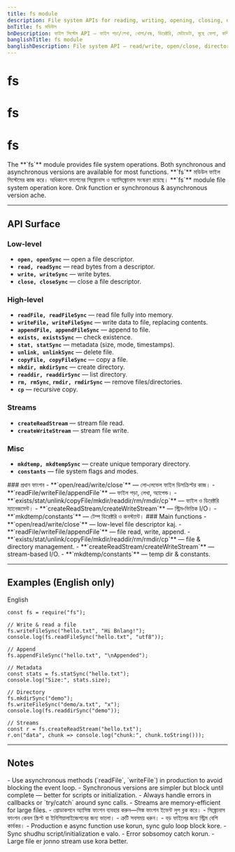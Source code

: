 ```yaml
---
title: fs module
description: File system APIs for reading, writing, opening, closing, directories, metadata, removal, copying, and streaming in Bnlang runtime.
bnTitle: fs মডিউল
bnDescription: ফাইল সিস্টেম API — ফাইল পড়া/লেখা, খোলা/বন্ধ, ডিরেক্টরি, মেটাডেটা, মুছে ফেলা, কপি এবং স্ট্রিম অপারেশন।
banglishTitle: fs module
banglishDescription: File system API — read/write, open/close, directory, metadata, remove, copy, and stream operations in runtime.
---
```


# <I18nEnglish>fs</I18nEnglish>
# <I18nBangla>fs</I18nBangla>
# <I18nBanglish>fs</I18nBanglish>

<I18nEnglish>
The **`fs`** module provides file system operations. Both synchronous and asynchronous versions are available for most functions.
</I18nEnglish>

<I18nBangla>
**`fs`** মডিউল ফাইল সিস্টেমের কাজ করে। অধিকাংশ ফাংশনের সিঙ্ক্রোনাস ও অ্যাসিঙ্ক্রোনাস সংস্করণ রয়েছে।
</I18nBangla>

<I18nBanglish>
**`fs`** module file system operation kore. Onk function er synchronous & asynchronous version ache.
</I18nBanglish>

---

## API Surface

<I18nEnglish>

### Low-level
- **`open, openSync`** — open a file descriptor.
- **`read, readSync`** — read bytes from a descriptor.
- **`write, writeSync`** — write bytes.
- **`close, closeSync`** — close a file descriptor.

### High-level
- **`readFile, readFileSync`** — read file fully into memory.
- **`writeFile, writeFileSync`** — write data to file, replacing contents.
- **`appendFile, appendFileSync`** — append to file.
- **`exists, existsSync`** — check existence.
- **`stat, statSync`** — metadata (size, mode, timestamps).
- **`unlink, unlinkSync`** — delete file.
- **`copyFile, copyFileSync`** — copy a file.
- **`mkdir, mkdirSync`** — create directory.
- **`readdir, readdirSync`** — list directory.
- **`rm, rmSync`**, **`rmdir, rmdirSync`** — remove files/directories.
- **`cp`** — recursive copy.

### Streams
- **`createReadStream`** — stream file read.
- **`createWriteStream`** — stream file write.

### Misc
- **`mkdtemp, mkdtempSync`** — create unique temporary directory.
- **`constants`** — file system flags and modes.

</I18nEnglish>

<I18nBangla>
### প্রধান ফাংশন
- **`open/read/write/close`** — লো‑লেভেল ফাইল ডিসক্রিপ্টর কাজ।
- **`readFile/writeFile/appendFile`** — ফাইল পড়া, লেখা, অ্যাপেন্ড।
- **`exists/stat/unlink/copyFile/mkdir/readdir/rm/rmdir/cp`** — ফাইল ও ডিরেক্টরি ম্যানেজমেন্ট।
- **`createReadStream/createWriteStream`** — স্ট্রিম‑ভিত্তিক I/O।
- **`mkdtemp/constants`** — টেম্প ডিরেক্টরি ও কনস্ট্যান্ট।
</I18nBangla>

<I18nBanglish>
### Main functions
- **`open/read/write/close`** — low-level file descriptor kaj.
- **`readFile/writeFile/appendFile`** — file read, write, append.
- **`exists/stat/unlink/copyFile/mkdir/readdir/rm/rmdir/cp`** — file & directory management.
- **`createReadStream/createWriteStream`** — stream-based I/O.
- **`mkdtemp/constants`** — temp dir & constants.
</I18nBanglish>

---

## Examples (English only)

<Tabs defaultValue="english" className="w-full">
  <TabsList>
    <TabsTrigger value="english">English</TabsTrigger>
  </TabsList>

  <TabsContent value="english">

```bnl
const fs = require("fs");

// Write & read a file
fs.writeFileSync("hello.txt", "Hi Bnlang!");
console.log(fs.readFileSync("hello.txt", "utf8"));

// Append
fs.appendFileSync("hello.txt", "\nAppended");

// Metadata
const stats = fs.statSync("hello.txt");
console.log("Size:", stats.size);

// Directory
fs.mkdirSync("demo");
fs.writeFileSync("demo/a.txt", "x");
console.log(fs.readdirSync("demo"));

// Streams
const r = fs.createReadStream("hello.txt");
r.on("data", chunk => console.log("chunk:", chunk.toString()));
```
  </TabsContent>
</Tabs>

---

## Notes

<I18nEnglish>
- Use asynchronous methods (`readFile`, `writeFile`) in production to avoid blocking the event loop.
- Synchronous versions are simpler but block until complete — better for scripts or initialization.
- Always handle errors in callbacks or `try/catch` around sync calls.
- Streams are memory-efficient for large files.
</I18nEnglish>

<I18nBangla>
- প্রোডাকশনে অ্যাসিঙ্ক ফাংশন ব্যবহার করুন—সিঙ্ক ফাংশন ইভেন্ট লুপ ব্লক করে।
- সিঙ্ক্রোনাস ফাংশন কেবল স্ক্রিপ্ট বা ইনিশিয়ালাইজেশনের জন্য ভালো।
- ত্রুটি সবসময় ধরুন।
- বড় ফাইলের জন্য স্ট্রিম বেশি কার্যকর।
</I18nBangla>

<I18nBanglish>
- Production e async function use korun, sync gulo loop block kore.
- Sync shudhu script/initialization e valo.
- Error sobsomoy catch korun.
- Large file er jonno stream use kora better.
</I18nBanglish>

